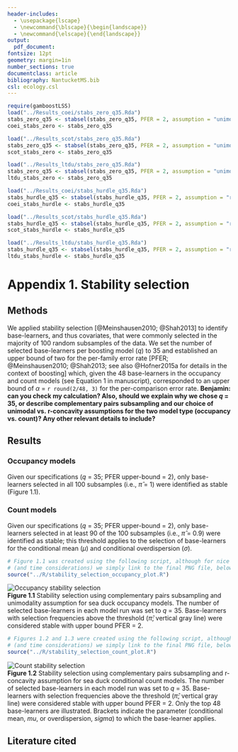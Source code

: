 ```yaml
---
header-includes:
  - \usepackage{lscape}
  - \newcommand{\blscape}{\begin{landscape}}
  - \newcommand{\elscape}{\end{landscape}}
output: 
  pdf_document:
fontsize: 12pt
geometry: margin=1in
number_sections: true
documentclass: article
bibliography: NantucketMS.bib
csl: ecology.csl
---
```

```r
require(gamboostLSS)
load("../Results_coei/stabs_zero_q35.Rda")
stabs_zero_q35 <- stabsel(stabs_zero_q35, PFER = 2, assumption = "unimodal")
coei_stabs_zero <- stabs_zero_q35

load("../Results_scot/stabs_zero_q35.Rda")
stabs_zero_q35 <- stabsel(stabs_zero_q35, PFER = 2, assumption = "unimodal")
scot_stabs_zero <- stabs_zero_q35

load("../Results_ltdu/stabs_zero_q35.Rda")
stabs_zero_q35 <- stabsel(stabs_zero_q35, PFER = 2, assumption = "unimodal")
ltdu_stabs_zero <- stabs_zero_q35
```

```r
load("../Results_coei/stabs_hurdle_q35.Rda")
stabs_hurdle_q35 <- stabsel(stabs_hurdle_q35, PFER = 2, assumption = "r-concave")
coei_stabs_hurdle <- stabs_hurdle_q35

load("../Results_scot/stabs_hurdle_q35.Rda")
stabs_hurdle_q35 <- stabsel(stabs_hurdle_q35, PFER = 2, assumption = "r-concave")
scot_stabs_hurdle <- stabs_hurdle_q35

load("../Results_ltdu/stabs_hurdle_q35.Rda")
stabs_hurdle_q35 <- stabsel(stabs_hurdle_q35, PFER = 2, assumption = "r-concave")
ltdu_stabs_hurdle <- stabs_hurdle_q35
```

# Appendix 1. Stability selection

## Methods

We applied stability selection [@Meinshausen2010; @Shah2013] to identify base-learners, and thus covariates, that were commonly selected in the majority of 100 random subsamples of the data.  We set the number of selected base-learners per boosting model (*q*) to 35 and established an upper bound of two for the per-family error rate [PFER; @Meinshausen2010; @Shah2013; see also @Hofner2015a for details in the context of boosting] which, given the 48 base-learners in the occupancy and count models (see Equation 1 in manuscript), corresponded to an upper bound of $\alpha$ = `r round(2/48, 3)` for the per-comparison error rate.  **Benjamin: can you check my calculation?  Also, should we explain why we chose *q* = 35, or describe complementary pairs subsampling and our choice of unimodal vs. r-concavity assumptions for the two model type (occupancy vs. count)?  Any other relevant details to include?**

## Results

### Occupancy models

Given our specifications (*q* = 35; PFER upper-bound = 2), only base-learners selected in all 100 subsamples (i.e., $\hat{\pi}$ = 1) were identified as stable (Figure 1.1).

### Count models
Given our specifications (*q* = 35; PFER upper-bound = 2), only base-learners selected in at least 90 of the 100 subsamples (i.e., $\hat{\pi}$ = 0.9) were identified as stable; this threshold applies to the selection of base-learners for the conditional mean ($\mu$) and conditional overdispersion ($\sigma$).
\newpage
\blscape
```r
# Figure 1.1 was created using the following script, although for nice formatting
# (and time considerations) we simply link to the final PNG file, below
source("../R/stability_selection_occupancy_plot.R")
```
![Occupancy stability selection](./Figures/stability_selection_occupancy.png)  
**Figure 1.1** Stability selection using complementary pairs subsampling and unimodality assumption for sea duck occupancy models. The number of selected base-learners in each model run was set to *q* = 35.  Base-learners with selection frequencies above the threshold ($\hat{\pi}$; vertical gray line) were considered stable with upper bound PFER = 2.   

\newpage
```r
# Figures 1.2 and 1.3 were created using the following script, although for nice formatting
# (and time considerations) we simply link to the final PNG file, below
source("../R/stability_selection_count_plot.R")
```
![Count stability selection](./Figures/stability_selection_count.png)  
**Figure 1.2** Stability selection using complementary pairs subsampling and r-concavity assumption for sea duck conditional count models. The number of selected base-learners in each model run was set to *q* = 35.  Base-learners with selection frequencies above the threshold ($\hat{\pi}$; vertical gray line) were considered stable with upper bound PFER = 2.  Only the top 48 base-learners are illustrated. Brackets indicate the parameter (conditional mean, *mu*, or overdispersion, *sigma*) to which the base-learner applies.

\elscape

## Literature cited
